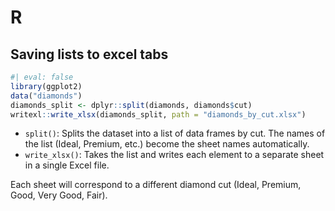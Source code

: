 # R

## Saving lists to excel tabs

```r
#| eval: false
library(ggplot2)
data("diamonds")
diamonds_split <- dplyr::split(diamonds, diamonds$cut)
writexl::write_xlsx(diamonds_split, path = "diamonds_by_cut.xlsx")
```

- `split()`: Splits the dataset into a list of data frames by cut. The names of the list (Ideal, Premium, etc.) become the sheet names automatically.
- `write_xlsx()`: Takes the list and writes each element to a separate sheet in a single Excel file.

Each sheet will correspond to a different diamond cut (Ideal, Premium, Good, Very Good, Fair).